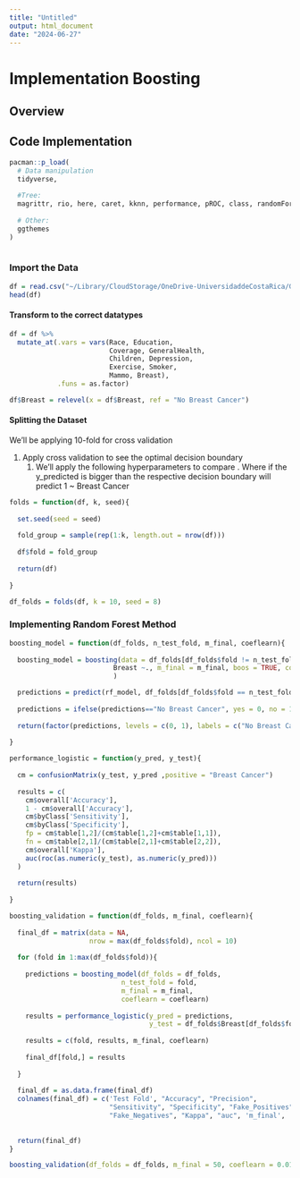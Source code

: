 ```yaml
---
title: "Untitled"
output: html_document
date: "2024-06-27"
---
```


# Implementation Boosting

## Overview

## Code Implementation

```r
pacman::p_load(
  # Data manipulation
  tidyverse,
  
  #Tree:
  magrittr, rio, here, caret, kknn, performance, pROC, class, randomForest,
  
  # Other:
  ggthemes
)
```


```r

```


### Import the Data

```r
df = read.csv("~/Library/CloudStorage/OneDrive-UniversidaddeCostaRica/GitHub/Predicción_Cancer/data/processed/data.csv")[,-c(1,2)]
head(df)
```

#### Transform to the correct datatypes

```r
df = df %>% 
  mutate_at(.vars = vars(Race, Education, 
                         Coverage, GeneralHealth, 
                         Children, Depression,
                         Exercise, Smoker,
                         Mammo, Breast), 
            .funs = as.factor)

df$Breast = relevel(x = df$Breast, ref = "No Breast Cancer")
```

#### Splitting the Dataset

We'll be applying 10-fold for cross validation

1.  Apply cross validation to see the optimal decision boundary
    1.  We'll apply the following hyperparameters to compare . Where if the y_predicted is bigger than the respective decision boundary will predict 1 \~ Breast Cancer

```r
folds = function(df, k, seed){
  
  set.seed(seed = seed)
  
  fold_group = sample(rep(1:k, length.out = nrow(df)))
  
  df$fold = fold_group
  
  return(df)
  
}
```

```r
df_folds = folds(df, k = 10, seed = 8)
```

### Implementing Random Forest Method

```r
boosting_model = function(df_folds, n_test_fold, m_final, coeflearn){
  
  boosting_model = boosting(data = df_folds[df_folds$fold != n_test_fold,-15],
                          Breast ~., m_final = m_final, boos = TRUE, coeflearn = coeflearn, 
                          )

  predictions = predict(rf_model, df_folds[df_folds$fold == n_test_fold,-c(14,15)])$class
  
  predictions = ifelse(predictions=="No Breast Cancer", yes = 0, no = 1)
  
  return(factor(predictions, levels = c(0, 1), labels = c("No Breast Cancer", "Breast Cancer")))
  
}
```

```r
performance_logistic = function(y_pred, y_test){
  
  cm = confusionMatrix(y_test, y_pred ,positive = "Breast Cancer")
  
  results = c(
    cm$overall['Accuracy'],
    1 - cm$overall['Accuracy'], 
    cm$byClass['Sensitivity'], 
    cm$byClass['Specificity'],
    fp = cm$table[1,2]/(cm$table[1,2]+cm$table[1,1]), 
    fn = cm$table[2,1]/(cm$table[2,1]+cm$table[2,2]), 
    cm$overall['Kappa'],
    auc(roc(as.numeric(y_test), as.numeric(y_pred)))
  )
  
  return(results)
  
}
```

```r
boosting_validation = function(df_folds, m_final, coeflearn){
  
  final_df = matrix(data = NA,
                    nrow = max(df_folds$fold), ncol = 10)
  
  for (fold in 1:max(df_folds$fold)){
    
    predictions = boosting_model(df_folds = df_folds, 
                            n_test_fold = fold, 
                            m_final = m_final, 
                            coeflearn = coeflearn)
    
    results = performance_logistic(y_pred = predictions, 
                                   y_test = df_folds$Breast[df_folds$fold == fold])
    
    results = c(fold, results, m_final, coeflearn)
    
    final_df[fold,] = results
  
  }
  
  final_df = as.data.frame(final_df)
  colnames(final_df) = c('Test Fold', "Accuracy", "Precision",
                         "Sensitivity", "Specificity", "Fake_Positives",
                         "Fake_Negatives", "Kappa", "auc", 'm_final', 'coeflearn')
  
  
  return(final_df)
}
```

```r
boosting_validation(df_folds = df_folds, m_final = 50, coeflearn = 0.01)
```

